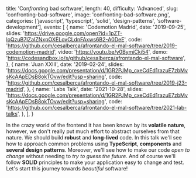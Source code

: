   title: 'Con*front*ing bad software',
  length: 40,
  difficulty: 'Advanced',
  slug: 'confronting-bad-software',
  image: 'confronting-bad-software.png',
  categories: ['javascript', 'typescript', 'solid', 'design-patterns', 'software-development'],
  events: [
    {
      name: 'Codemotion Madrid',
      date: '2019-09-25',
      slides: 'https://drive.google.com/open?id=1pZT-loQzuB7IZaIZNxpOXELovCLdnFAxws6B2-A0DeE',
      code: 'https://github.com/cesalberca/afrontando-el-mal-software/tree/2019-codemotion-madrid',
      video: 'https://youtu.be/y0BymiCki54',
      demo: 'https://codesandbox.io/s/github/cesalberca/afrontando-el-mal-software',
    },
    {
      name: 'Juan XXIII',
      date: '2019-02-24',
      slides: 'https://docs.google.com/presentation/d/1GR2PJMp_cxeCdEd1razuE7zbMvsKcAApEDsB8okTOvw/edit?usp=sharing',
      code: 'https://github.com/cesalberca/afrontando-el-mal-software/tree/2019-j23-madrid',
    },
    {
      name: 'Labs Talk',
      date: '2021-10-28',
      slides: 'https://docs.google.com/presentation/d/1GR2PJMp_cxeCdEd1razuE7zbMvsKcAApEDsB8okTOvw/edit?usp=sharing',
      code: 'https://github.com/cesalberca/afrontando-el-mal-software/tree/2021-lab-talks',
    },
  ],
}

In the crazy world of the frontend it has been known by its **volatile nature**, however, we don't really put much effort to abstract ourselves from that nature. We should build **robust** and **long-lived** code. In this talk we'll see how to approach common problems using **TypeScript**, **components** and **several design patterns**. Moreover, we'll see how to make our code _open to change_ without needing to _try to guess the future_. And of course we'll follow **SOLID** principles to make your application easy to change and test. Let's start this journey towards _beautiful_ software!
